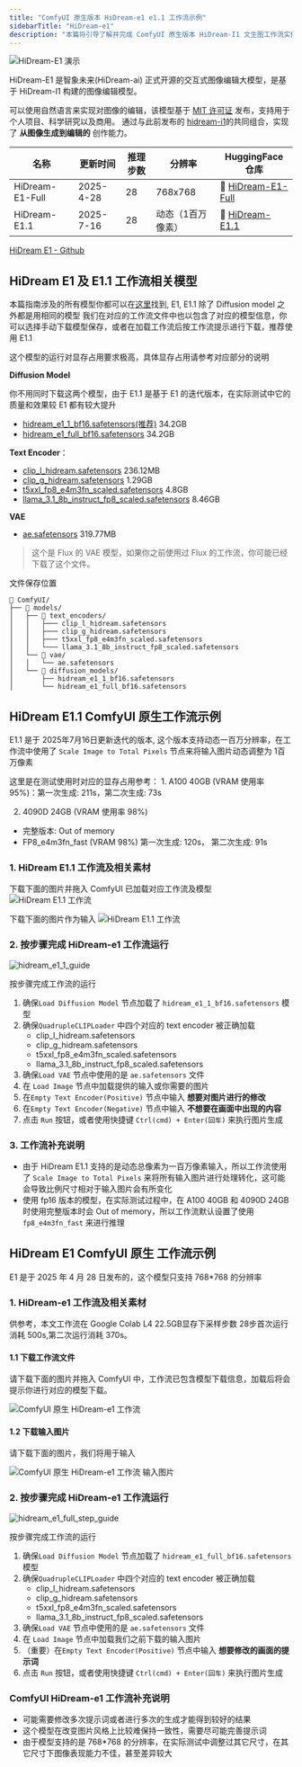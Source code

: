 ```yaml
---
title: "ComfyUI 原生版本 HiDream-e1 e1.1 工作流示例"
sidebarTitle: "HiDream-e1"
description: "本篇将引导了解并完成 ComfyUI 原生版本 HiDream-I1 文生图工作流实例"
---
```



![HiDream-E1 演示](https://raw.githubusercontent.com/HiDream-ai/HiDream-E1/refs/heads/main/assets/demo.jpg)

HiDream-E1 是智象未来(HiDream-ai) 正式开源的交互式图像编辑大模型，是基于 HiDream-I1 构建的图像编辑模型。

可以使用自然语言来实现对图像的编辑，该模型基于 [MIT 许可证](https://github.com/HiDream-ai/HiDream-E1?tab=MIT-1-ov-file) 发布，支持用于个人项目、科学研究以及商用。
通过与此前发布的 [hidream-i1](/zh-CN/tutorials/image/hidream/hidream-i1)的共同组合，实现了 **从图像生成到编辑的** 创作能力。

| 名称               | 更新时间           | 推理步数  | 分辨率              | HuggingFace 仓库         |
|-------------------|-------------------|----------|--------------------|--------------------------|
| HiDream-E1-Full   | 2025-4-28         | 28       | 768x768            | 🤗 [HiDream-E1-Full](https://huggingface.co/HiDream-ai/HiDream-E1-Full)        |
| HiDream-E1.1      | 2025-7-16         | 28       | 动态（1百万像素）     | 🤗 [HiDream-E1.1](https://huggingface.co/HiDream-ai/HiDream-E1-1)           |

[HiDream E1 - Github](https://github.com/HiDream-ai/HiDream-E1)

<UpdateReminder/>

## HiDream E1 及 E1.1 工作流相关模型

本篇指南涉及的所有模型你都可以在[这里](https://huggingface.co/Comfy-Org/HiDream-I1_ComfyUI/tree/main/split_files)找到, E1, E1.1 除了 Diffusion model 之外都是用相同的模型
我们在对应的工作流文件中也以包含了对应的模型信息，你可以选择手动下载模型保存，或者在加载工作流后按工作流提示进行下载，推荐使用 E1.1

这个模型的运行对显存占用要求极高，具体显存占用请参考对应部分的说明

**Diffusion Model**

你不用同时下载这两个模型，由于 E1.1 是基于 E1 的迭代版本，在实际测试中它的质量和效果较 E1 都有较大提升
- [hidream_e1_1_bf16.safetensors(推荐)](https://huggingface.co/Comfy-Org/HiDream-I1_ComfyUI/resolve/main/split_files/diffusion_models/hidream_e1_1_bf16.safetensors) 34.2GB
- [hidream_e1_full_bf16.safetensors](https://huggingface.co/Comfy-Org/HiDream-I1_ComfyUI/resolve/main/split_files/diffusion_models/hidream_e1_full_bf16.safetensors) 34.2GB

**Text Encoder**：

- [clip_l_hidream.safetensors](https://huggingface.co/Comfy-Org/HiDream-I1_ComfyUI/blob/main/split_files/text_encoders/clip_l_hidream.safetensors) 236.12MB
- [clip_g_hidream.safetensors](https://huggingface.co/Comfy-Org/HiDream-I1_ComfyUI/blob/main/split_files/text_encoders/clip_g_hidream.safetensors) 1.29GB
- [t5xxl_fp8_e4m3fn_scaled.safetensors](https://huggingface.co/Comfy-Org/HiDream-I1_ComfyUI/blob/main/split_files/text_encoders/t5xxl_fp8_e4m3fn_scaled.safetensors) 4.8GB
- [llama_3.1_8b_instruct_fp8_scaled.safetensors](https://huggingface.co/Comfy-Org/HiDream-I1_ComfyUI/blob/main/split_files/text_encoders/llama_3.1_8b_instruct_fp8_scaled.safetensors) 8.46GB

**VAE**
- [ae.safetensors](https://huggingface.co/Comfy-Org/HiDream-I1_ComfyUI/blob/main/split_files/vae/ae.safetensors) 319.77MB
> 这个是 Flux 的 VAE 模型，如果你之前使用过 Flux 的工作流，你可能已经下载了这个文件。

文件保存位置

```
📂 ComfyUI/
├── 📂 models/
│   ├── 📂 text_encoders/
│   │   ├─── clip_l_hidream.safetensors
│   │   ├─── clip_g_hidream.safetensors
│   │   ├─── t5xxl_fp8_e4m3fn_scaled.safetensors
│   │   └─── llama_3.1_8b_instruct_fp8_scaled.safetensors
│   └── 📂 vae/
│   │   └── ae.safetensors
│   └── 📂 diffusion_models/
│       ├── hidream_e1_1_bf16.safetensors
│       └── hidream_e1_full_bf16.safetensors
```

## HiDream E1.1 ComfyUI 原生工作流示例

E1.1 是于 2025年7月16日更新迭代的版本, 这个版本支持动态一百万分辨率，在工作流中使用了 `Scale Image to Total Pixels` 节点来将输入图片动态调整为 1百万像素

<Tip>
这里是在测试使用时对应的显存占用参考：
1. A100 40GB (VRAM 使用率 95%)：第一次生成: 211s，第二次生成: 73s

2. 4090D 24GB (VRAM 使用率 98%)
- 完整版本: Out of memory
- FP8_e4m3fn_fast (VRAM 98%) 第一次生成: 120s， 第二次生成: 91s 
</Tip>

### 1. HiDream E1.1 工作流及相关素材

下载下面的图片并拖入 ComfyUI 已加载对应工作流及模型
![HiDream E1.1 工作流](https://raw.githubusercontent.com/Comfy-Org/example_workflows/refs/heads/main/image/hidream/e1.1/hidream_e1_1.png)

下载下面的图片作为输入
![HiDream E1.1 工作流](https://raw.githubusercontent.com/Comfy-Org/example_workflows/refs/heads/main/image/hidream/e1.1/input.webp)

### 2. 按步骤完成 HiDream-e1 工作流运行
![hidream_e1_1_guide](/images/tutorial/image/hidream/hidream-e1-1-guide.jpg)

按步骤完成工作流的运行
1. 确保`Load Diffusion Model` 节点加载了 `hidream_e1_1_bf16.safetensors` 模型
2. 确保`QuadrupleCLIPLoader` 中四个对应的 text encoder 被正确加载
    - clip_l_hidream.safetensors
    - clip_g_hidream.safetensors
    - t5xxl_fp8_e4m3fn_scaled.safetensors
    - llama_3.1_8b_instruct_fp8_scaled.safetensors
3. 确保`Load VAE` 节点中使用的是 `ae.safetensors` 文件
4. 在 `Load Image` 节点中加载提供的输入或你需要的图片
5. 在`Empty Text Encoder(Positive)` 节点中输入 **想要对图片进行的修改**
6. 在`Empty Text Encoder(Negative)` 节点中输入 **不想要在画面中出现的内容**
7. 点击 `Run` 按钮，或者使用快捷键 `Ctrl(cmd) + Enter(回车)` 来执行图片生成

### 3. 工作流补充说明

- 由于 HiDream E1.1 支持的是动态总像素为一百万像素输入，所以工作流使用了 `Scale Image to Total Pixels` 来将所有输入图片进行处理转化，这可能会导致比例尺寸相对于输入图片会有所变化
- 使用 fp16 版本的模型，在实际测试过程中，在 A100 40GB 和 4090D 24GB 时使用完整版本时会 Out of memory，所以工作流默认设置了使用 `fp8_e4m3fn_fast` 来进行推理

##  HiDream E1 ComfyUI 原生 工作流示例

E1 是于 2025 年 4 月 28 日发布的，这个模型只支持 768*768 的分辨率

### 1. HiDream-e1 工作流及相关素材

<Tip>
供参考，本文工作流在 Google Colab L4 22.5GB显存下采样步数 28步首次运行消耗 500s,第二次运行消耗 370s。
</Tip>

#### 1.1 下载工作流文件

请下载下面的图片并拖入 ComfyUI 中，工作流已包含模型下载信息，加载后将会提示你进行对应的模型下载。

![ComfyUI 原生 HiDream-e1 工作流](https://raw.githubusercontent.com/Comfy-Org/example_workflows/main/hidream_e1/hidream_e1_full.png)

#### 1.2 下载输入图片

请下载下面的图片，我们将用于输入

![ComfyUI 原生 HiDream-e1 工作流 输入图片](https://raw.githubusercontent.com/Comfy-Org/example_workflows/main/hidream_e1/input.webp)

### 2. 按步骤完成 HiDream-e1 工作流运行

![hidream_e1_full_step_guide](/images/tutorial/advanced/hidream/hidream_e1_full_step_guide.jpg)

按步骤完成工作流的运行
1. 确保`Load Diffusion Model` 节点加载了 `hidream_e1_full_bf16.safetensors` 模型
2. 确保`QuadrupleCLIPLoader` 中四个对应的 text encoder 被正确加载
    - clip_l_hidream.safetensors
    - clip_g_hidream.safetensors
    - t5xxl_fp8_e4m3fn_scaled.safetensors
    - llama_3.1_8b_instruct_fp8_scaled.safetensors
3. 确保`Load VAE` 节点中使用的是 `ae.safetensors` 文件
4. 在 `Load Image` 节点中加载我们之前下载的输入图片
5. （重要）在`Empty Text Encoder(Positive)` 节点中输入 **想要修改的画面的提示词**
6. 点击 `Run` 按钮，或者使用快捷键 `Ctrl(cmd) + Enter(回车)` 来执行图片生成

### ComfyUI HiDream-e1 工作流补充说明

- 可能需要修改多次提示词或者进行多次的生成才能得到较好的结果
- 这个模型在改变图片风格上比较难保持一致性，需要尽可能完善提示词
- 由于模型支持的是 768*768 的分辨率，在实际测试中调整过其它尺寸，在其它尺寸下图像表现能力不佳，甚至差异较大